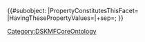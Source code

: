 {{#subobject:
|PropertyConstitutesThisFacet={{{PropertyConstitutesThisFacet}}}
|HavingThesePropertyValues={{{HavingThesePropertyValues|}}}|+sep=;
}}<noinclude>[[Category:DSKMFCoreOntology]]</noinclude>
